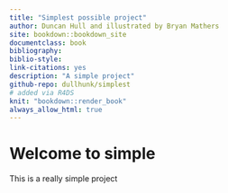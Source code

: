 ```yaml
---
title: "Simplest possible project"
author: Duncan Hull and illustrated by Bryan Mathers
site: bookdown::bookdown_site
documentclass: book
bibliography:
biblio-style:
link-citations: yes
description: "A simple project"
github-repo: dullhunk/simplest
# added via R4DS
knit: "bookdown::render_book"
always_allow_html: true
---
```


# Welcome to simple

This is a really simple project
